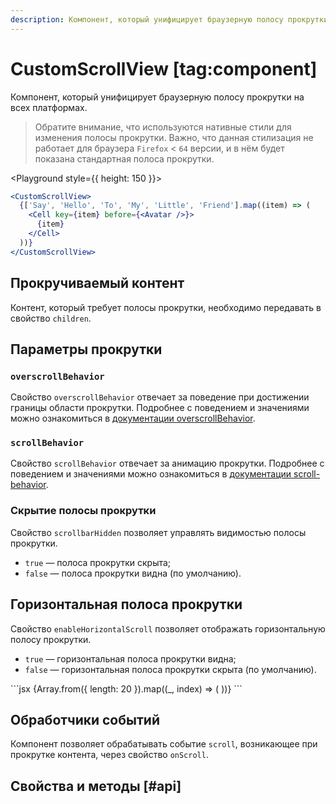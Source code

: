 ```yaml
---
description: Компонент, который унифицирует браузерную полосу прокрутки на всех платформах.
---
```


<Overview group="utils">

# CustomScrollView [tag:component]

Компонент, который унифицирует браузерную полосу прокрутки на всех платформах.

</Overview>

> Обратите внимание, что используются нативные стили для изменения полосы прокрутки.
> Важно, что данная стилизация не работает для браузера `Firefox` < `64` версии,
> и в нём будет показана стандартная полоса прокрутки.

<Playground style={{ height: 150 }}>
  ```jsx
  <CustomScrollView>
    {['Say', 'Hello', 'To', 'My', 'Little', 'Friend'].map((item) => (
      <Cell key={item} before={<Avatar />}>
        {item}
      </Cell>
    ))}
  </CustomScrollView>
  ```
</Playground>

## Прокручиваемый контент

Контент, который требует полосы прокрутки, необходимо передавать в свойство `children`.

## Параметры прокрутки

### `overscrollBehavior`

Свойство `overscrollBehavior` отвечает за поведение при достижении границы области прокрутки.
Подробнее с поведением и значениями можно ознакомиться в [документации overscrollBehavior](https://developer.mozilla.org/ru/docs/Web/CSS/overscroll-behavior).

### `scrollBehavior`

Свойство `scrollBehavior` отвечает за анимацию прокрутки.
Подробнее с поведением и значениями можно ознакомиться в [документации scroll-behavior](https://developer.mozilla.org/ru/docs/Web/CSS/scroll-behavior).

### Скрытие полосы прокрутки

Свойство `scrollbarHidden` позволяет управлять видимостью полосы прокрутки.

- `true` — полоса прокрутки скрыта;
- `false` — полоса прокрутки видна (по умолчанию).

## Горизонтальная полоса прокрутки

Свойство `enableHorizontalScroll` позволяет отображать горизонтальную полосу прокрутки.

- `true` — горизонтальная полоса прокрутки видна;
- `false` — горизонтальная полоса прокрутки скрыта (по умолчанию).

<Playground>
  ```jsx
  <CustomScrollView enableHorizontalScroll>
    <Flex gap="m" noWrap>
      {Array.from({ length: 20 }).map((_, index) => (
        <Avatar key={index} size={56} />
      ))}
    </Flex>
  </CustomScrollView>
  ```
</Playground>

## Обработчики событий

Компонент позволяет обрабатывать событие `scroll`, возникающее при прокрутке контента, через свойство `onScroll`.

## Свойства и методы [#api]

<PropsTable name="CustomScrollView" />
